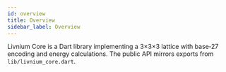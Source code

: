 ```yaml
---
id: overview
title: Overview
sidebar_label: Overview
---
```


Livnium Core is a Dart library implementing a 3×3×3 lattice with base‑27 encoding and energy calculations. The public API mirrors exports from `lib/livnium_core.dart`.
